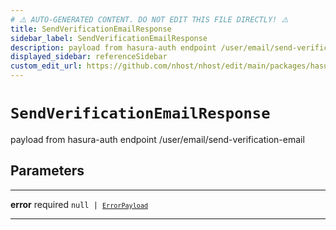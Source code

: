 ```yaml
---
# ⚠️ AUTO-GENERATED CONTENT. DO NOT EDIT THIS FILE DIRECTLY! ⚠️
title: SendVerificationEmailResponse
sidebar_label: SendVerificationEmailResponse
description: payload from hasura-auth endpoint /user/email/send-verification-email
displayed_sidebar: referenceSidebar
custom_edit_url: https://github.com/nhost/nhost/edit/main/packages/hasura-auth-js/src/types/hasura-auth/responses.ts#L38
---
```


# `SendVerificationEmailResponse`

payload from hasura-auth endpoint /user/email/send-verification-email

## Parameters

---

**<span className="parameter-name">error</span>** <span className="optional-status">required</span> <code>null &#124; [`ErrorPayload`](/reference/docgen/react/types/error-payload)</code>

---
